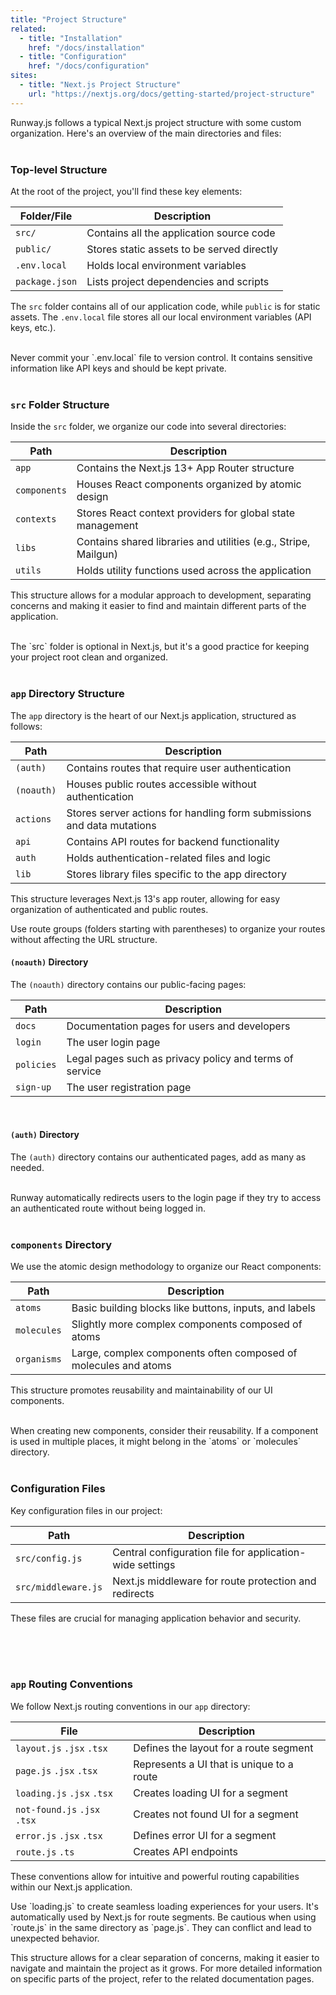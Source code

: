```yaml
---
title: "Project Structure"
related:
  - title: "Installation"
    href: "/docs/installation"
  - title: "Configuration"
    href: "/docs/configuration"
sites:
  - title: "Next.js Project Structure"
    url: "https://nextjs.org/docs/getting-started/project-structure"
---
```



Runway.js follows a typical Next.js project structure with some custom organization. Here's an overview of the main directories and files:
<br />
<br />
<Divider />

### Top-level Structure

At the root of the project, you'll find these key elements:

| Folder/File | Description |
|-------------|-------------|
| `src/` | Contains all the application source code |
| `public/` | Stores static assets to be served directly |
| `.env.local` | Holds local environment variables |
| `package.json` | Lists project dependencies and scripts |

The `src` folder contains all of our application code, while `public` is for static assets. The `.env.local` file stores all
our local environment variables (API keys, etc.).

<br />

<Warning>
    Never commit your `.env.local` file to version control. It contains sensitive information like API keys and should be kept private.
</Warning>

<br />
<br />
<Divider />

### `src` Folder Structure

Inside the `src` folder, we organize our code into several directories:

| Path | Description |
|------|-------------|
| `app` | Contains the Next.js 13+ App Router structure |
| `components` | Houses React components organized by atomic design |
| `contexts` | Stores React context providers for global state management |
| `libs` | Contains shared libraries and utilities (e.g., Stripe, Mailgun) |
| `utils` | Holds utility functions used across the application |

This structure allows for a modular approach to development, separating concerns and making it easier to find and maintain different parts of the application.

<br />

<Info>
    The `src` folder is optional in Next.js, but it's a good practice for keeping your project root clean and organized.
</Info>

<br />
<br />
<Divider />

### `app` Directory Structure

The `app` directory is the heart of our Next.js application, structured as follows:

| Path | Description |
|------|-------------|
| `(auth)` | Contains routes that require user authentication |
| `(noauth)` | Houses public routes accessible without authentication |
| `actions` | Stores server actions for handling form submissions and data mutations |
| `api` | Contains API routes for backend functionality |
| `auth` | Holds authentication-related files and logic |
| `lib` | Stores library files specific to the app directory |

This structure leverages Next.js 13's app router, allowing for easy organization of authenticated and public routes.

<Tip>
    Use route groups (folders starting with parentheses) to organize your routes without affecting the URL structure.
</Tip>

<br />

#### `(noauth)` Directory

The `(noauth)` directory contains our public-facing pages:

| Path | Description |
| ---- | ----------- |
| `docs` | Documentation pages for users and developers |
| `login` | The user login page |
| `policies` | Legal pages such as privacy policy and terms of service |
| `sign-up` | The user registration page |

<br />

#### `(auth)` Directory

The `(auth)` directory contains our authenticated pages, add as many as needed.

<br />

<Info>
    Runway automatically redirects users to the login page if they try to access an authenticated route without being logged in.
</Info>

<br />
<br />
<Divider />

### `components` Directory

We use the atomic design methodology to organize our React components:

| Path | Description |
|------|-------------|
| `atoms` | Basic building blocks like buttons, inputs, and labels |
| `molecules` | Slightly more complex components composed of atoms |
| `organisms` | Large, complex components often composed of molecules and atoms |

This structure promotes reusability and maintainability of our UI components.

<br />

<Tip>
    When creating new components, consider their reusability. If a component is used in multiple places, it might belong in the `atoms` or `molecules` directory.
</Tip>

<br />
<br />
<Divider />

### Configuration Files

Key configuration files in our project:

| Path | Description |
|------|-------------|
| `src/config.js` | Central configuration file for application-wide settings |
| `src/middleware.js` | Next.js middleware for route protection and redirects |

These files are crucial for managing application behavior and security.

<br />
<br />
<br />
<Divider />

### `app` Routing Conventions

We follow Next.js routing conventions in our `app` directory:

| File | Description |
|------|-------------|
| `layout.js` `.jsx` `.tsx` | Defines the layout for a route segment |
| `page.js` `.jsx` `.tsx` | Represents a UI that is unique to a route |
| `loading.js` `.jsx` `.tsx` | Creates loading UI for a segment |
| `not-found.js` `.jsx` `.tsx` | Creates not found UI for a segment |
| `error.js` `.jsx` `.tsx` | Defines error UI for a segment |
| `route.js` `.ts` | Creates API endpoints |

These conventions allow for intuitive and powerful routing capabilities within our Next.js application.

<Tip>
    Use `loading.js` to create seamless loading experiences for your users. It's automatically used by Next.js for route segments.
</Tip>

<Warning>
    Be cautious when using `route.js` in the same directory as `page.js`. They can conflict and lead to unexpected behavior.
</Warning>


<br />

This structure allows for a clear separation of concerns, making it easier to navigate and maintain the project as it grows. For more detailed information on specific parts of the project, refer to the related documentation pages.

<br />